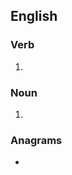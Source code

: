 ==English==

===Verb===
{{head|en|verb form}}

# {{en-third-person singular of|demur}}

===Noun===
{{head|en|noun form}}

# {{plural of|demur|lang=en}}

===Anagrams===
* {{anagrams|en|a=demrsu|Duresm|MUDers}}